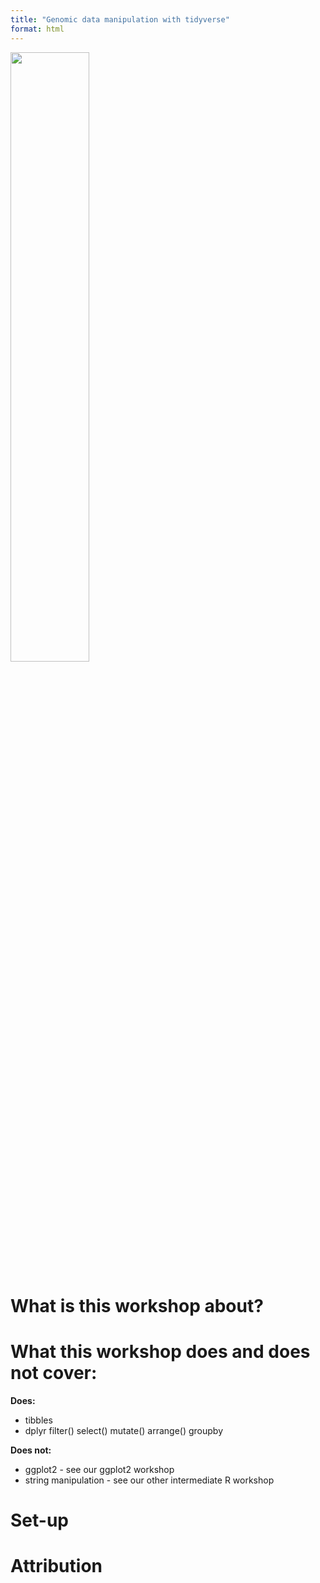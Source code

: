```yaml
---
title: "Genomic data manipulation with tidyverse"
format: html
---
```


[![](theme-images/tidyverse.png){width="50%" fig-align="center"}](https://tidyverse.org/)

# What is this workshop about?


# What this workshop does and does not cover:

**Does:**  

- tibbles  
- dplyr filter() select() mutate() arrange() groupby


**Does not:**

- ggplot2 - see our ggplot2 workshop
- string manipulation - see our other intermediate R workshop  


# Set-up


# Attribution

